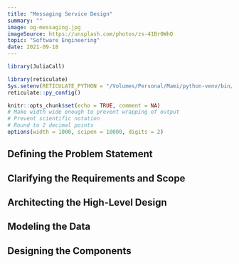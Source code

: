 ```yaml
---
title: "Messaging Service Design"
summary: ""
image: og-messaging.jpg
imageSource: https://unsplash.com/photos/zs-41Br0WhQ
topic: "Software Engineering"
date: 2021-09-18
---
```


```r
library(JuliaCall)

library(reticulate)
Sys.setenv(RETICULATE_PYTHON = "/Volumes/Personal/Mami/python-venv/bin/python")
reticulate::py_config()

knitr::opts_chunk$set(echo = TRUE, comment = NA)
# Make width wide enough to prevent wrapping of output
# Prevent scientific notation
# Round to 2 decimal points
options(width = 1000, scipen = 10000, digits = 2)
```

## Defining the Problem Statement

## Clarifying the Requirements and Scope

## Architecting the High-Level Design

## Modeling the Data

## Designing the Components

